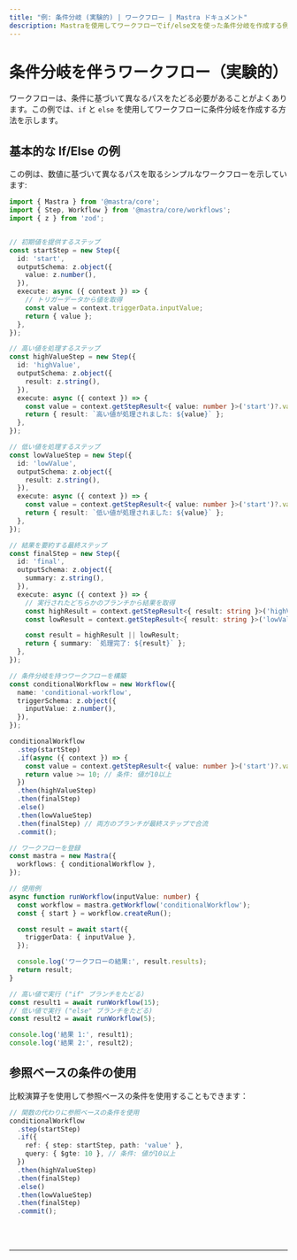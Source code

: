 ```yaml
---
title: "例: 条件分岐 (実験的) | ワークフロー | Mastra ドキュメント"
description: Mastraを使用してワークフローでif/else文を使った条件分岐を作成する例。
---
```



# 条件分岐を伴うワークフロー（実験的）

ワークフローは、条件に基づいて異なるパスをたどる必要があることがよくあります。この例では、`if` と `else` を使用してワークフローに条件分岐を作成する方法を示します。

## 基本的な If/Else の例

この例は、数値に基づいて異なるパスを取るシンプルなワークフローを示しています:

```ts showLineNumbers copy
import { Mastra } from '@mastra/core';
import { Step, Workflow } from '@mastra/core/workflows';
import { z } from 'zod';


// 初期値を提供するステップ
const startStep = new Step({
  id: 'start',
  outputSchema: z.object({
    value: z.number(),
  }),
  execute: async ({ context }) => {
    // トリガーデータから値を取得
    const value = context.triggerData.inputValue;
    return { value };
  },
});

// 高い値を処理するステップ
const highValueStep = new Step({
  id: 'highValue',
  outputSchema: z.object({
    result: z.string(),
  }),
  execute: async ({ context }) => {
    const value = context.getStepResult<{ value: number }>('start')?.value;
    return { result: `高い値が処理されました: ${value}` };
  },
});

// 低い値を処理するステップ
const lowValueStep = new Step({
  id: 'lowValue',
  outputSchema: z.object({
    result: z.string(),
  }),
  execute: async ({ context }) => {
    const value = context.getStepResult<{ value: number }>('start')?.value;
    return { result: `低い値が処理されました: ${value}` };
  },
});

// 結果を要約する最終ステップ
const finalStep = new Step({
  id: 'final',
  outputSchema: z.object({
    summary: z.string(),
  }),
  execute: async ({ context }) => {
    // 実行されたどちらかのブランチから結果を取得
    const highResult = context.getStepResult<{ result: string }>('highValue')?.result;
    const lowResult = context.getStepResult<{ result: string }>('lowValue')?.result;

    const result = highResult || lowResult;
    return { summary: `処理完了: ${result}` };
  },
});

// 条件分岐を持つワークフローを構築
const conditionalWorkflow = new Workflow({
  name: 'conditional-workflow',
  triggerSchema: z.object({
    inputValue: z.number(),
  }),
});

conditionalWorkflow
  .step(startStep)
  .if(async ({ context }) => {
    const value = context.getStepResult<{ value: number }>('start')?.value ?? 0;
    return value >= 10; // 条件: 値が10以上
  })
  .then(highValueStep)
  .then(finalStep)
  .else()
  .then(lowValueStep)
  .then(finalStep) // 両方のブランチが最終ステップで合流
  .commit();

// ワークフローを登録
const mastra = new Mastra({
  workflows: { conditionalWorkflow },
});

// 使用例
async function runWorkflow(inputValue: number) {
  const workflow = mastra.getWorkflow('conditionalWorkflow');
  const { start } = workflow.createRun();

  const result = await start({
    triggerData: { inputValue },
  });

  console.log('ワークフローの結果:', result.results);
  return result;
}

// 高い値で実行 ("if" ブランチをたどる)
const result1 = await runWorkflow(15);
// 低い値で実行 ("else" ブランチをたどる)
const result2 = await runWorkflow(5);

console.log('結果 1:', result1);
console.log('結果 2:', result2);

```

## 参照ベースの条件の使用

比較演算子を使用して参照ベースの条件を使用することもできます：

```ts showLineNumbers copy
// 関数の代わりに参照ベースの条件を使用
conditionalWorkflow
  .step(startStep)
  .if({
    ref: { step: startStep, path: 'value' },
    query: { $gte: 10 }, // 条件: 値が10以上
  })
  .then(highValueStep)
  .then(finalStep)
  .else()
  .then(lowValueStep)
  .then(finalStep)
  .commit();
```

<br />
<br />
<hr className="dark:border-[#404040] border-gray-300" />
<br />
<br />
<GithubLink
  link={'https://github.com/mastra-ai/mastra/blob/main/examples/basics/workflows/conditional-branching'}
/>
